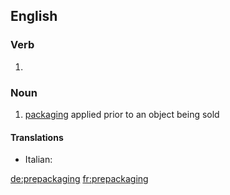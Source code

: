 ==English==

===Verb===
{{head|en}}

# {{present participle of|prepackage|lang=en}}

===Noun===
{{en-noun|-}}

# [[packaging]] applied prior to an object being sold

====Translations====
{{trans-top|packaging applied prior to sale}}
* Italian: {{t|it|preconfezionamento|m}}
{{trans-mid}}
{{trans-bottom}}

[[de:prepackaging]]
[[fr:prepackaging]]